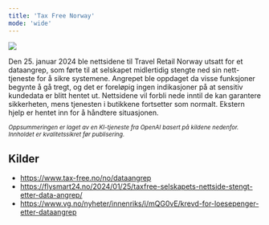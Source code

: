 ```yaml
---
title: 'Tax Free Norway'
mode: 'wide'
---
```


<Frame>
<img src="/images/taxfree-norway.png" noZoom/>
</Frame>

Den 25. januar 2024 ble nettsidene til Travel Retail Norway utsatt for et dataangrep, som førte til at selskapet midlertidig stengte ned sin nett-tjeneste for å sikre systemene. Angrepet ble oppdaget da visse funksjoner begynte å gå tregt, og det er foreløpig ingen indikasjoner på at sensitiv kundedata er blitt hentet ut. Nettsidene vil forbli nede inntil de kan garantere sikkerheten, mens tjenesten i butikkene fortsetter som normalt. Ekstern hjelp er hentet inn for å håndtere situasjonen.

<sup><i>Oppsummeringen er laget av en KI-tjeneste fra OpenAI basert på kildene nedenfor. Innholdet er kvalitetssikret før publisering.</i></sup>

## Kilder
- https://www.tax-free.no/no/dataangrep
- https://flysmart24.no/2024/01/25/taxfree-selskapets-nettside-stengt-etter-data-angrep/
- https://www.vg.no/nyheter/innenriks/i/mQG0vE/krevd-for-loesepenger-etter-dataangrep
